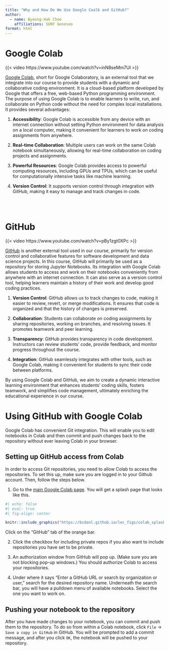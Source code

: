 ```yaml
---
title: "Why and How Do We Use Google Coalb and GitHub?"
author: 
  - name: Byeong-Hak Choe
    affiliations: SUNY Geneseo
format: html
---
```


# Google Colab

{{< video https://www.youtube.com/watch?v=inN8seMm7UI >}}


[Google Colab](http://colab.research.google.com/), short for Google Colaboratory, is an external tool that we integrate into our course to provide students with a dynamic and collaborative coding environment. It is a cloud-based platform developed by Google that offers a free, web-based Python programming environment. The purpose of using Google Colab is to enable learners to write, run, and collaborate on Python code without the need for complex local installations. It provides several advantages:

1.  **Accessibility**: Google Colab is accessible from any device with an internet connection without setting Python environment for data analysis on a local computer, making it convenient for learners to work on coding assignments from anywhere.

2.  **Real-time Collaboration**: Multiple users can work on the same Colab notebook simultaneously, allowing for real-time collaboration on coding projects and assignments.

3.  **Powerful Resources**: Google Colab provides access to powerful computing resources, including GPUs and TPUs, which can be useful for computationally intensive tasks like machine learning.

4.  **Version Control**: It supports version control through integration with GitHub, making it easy to manage and track changes in code.


<br><br>



# GitHub

{{< video https://www.youtube.com/watch?v=pBy1zgt0XPc >}}

[GitHub](https://github.com) is another external tool used in our course, primarily for version control and collaborative features for software development and data science projects. In this course, GitHub will primarily be used as a repository for storing Jupyter Notebooks. Its integration with Google Colab allows students to access and work on their notebooks conveniently from anywhere with an internet connection. It can also serve as a version control tool, helping learners maintain a history of their work and develop good coding practices.

1.  **Version Control**: GitHub allows us to track changes to code, making it easier to review, revert, or merge modifications. It ensures that code is organized and that the history of changes is preserved.

2.  **Collaboration**: Students can collaborate on coding assignments by sharing repositories, working on branches, and resolving issues. It promotes teamwork and peer learning.

3.  **Transparency**: GitHub provides transparency in code development. Instructors can review students' code, provide feedback, and monitor progress throughout the course.

4.  **Integration**: GitHub seamlessly integrates with other tools, such as Google Colab, making it convenient for students to sync their code between platforms.

By using Google Colab and GitHub, we aim to create a dynamic interactive learning environment that enhances students' coding skills, fosters teamwork, and simplifies code management, ultimately enriching the educational experience in our course.


# Using GitHub with Google Colab

Google Colab has convenient Git integration. This will enable you to edit notebooks in Colab and then commit and push changes back to the repository without ever leaving Colab in your browser.


## Setting up GitHub access from Colab

In order to access Git repositories, you need to allow Colab to access the repositories. To set this up, make sure you are logged in to your Github account. Then, follow the steps below.

1. Go to the [main Google Colab page](https://colab.research.google.com/). You will get a splash page that looks like this.


```r
#| echo: false
#| eval: true
#| fig-align: center

knitr::include_graphics("https://bcdanl.github.io/lec_figs/colab_splash.png")
```

Click on the “GitHub” tab of the orange bar.

2. Click the checkbox for including private repos if you also want to include repositories you have set to be private.

3. An authorization window from GitHub will pop up. (Make sure you are not blocking pop-up windows.) You should authorize Colab to access your repositories.

4. Under where it says “Enter a GitHub URL or search by organization or user,” search for the desired repository name. Underneath the search bar, you will have a pulldown menu of available notebooks. Select the one you want to work on.


## Pushing your notebook to the repository

After you have made changes to your notebook, you can commit and push them to the repository. To do so from within a Colab notebook, click `File` → `Save a copy in GitHub` in GitHub. You will be prompted to add a commit message, and after you click `OK`, the notebook will be pushed to your repository.
